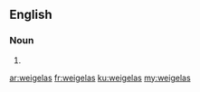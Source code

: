 ==English==

===Noun===
{{head|en|plural}}

# {{plural of|weigela|lang=en|nocat=1}}

[[ar:weigelas]]
[[fr:weigelas]]
[[ku:weigelas]]
[[my:weigelas]]